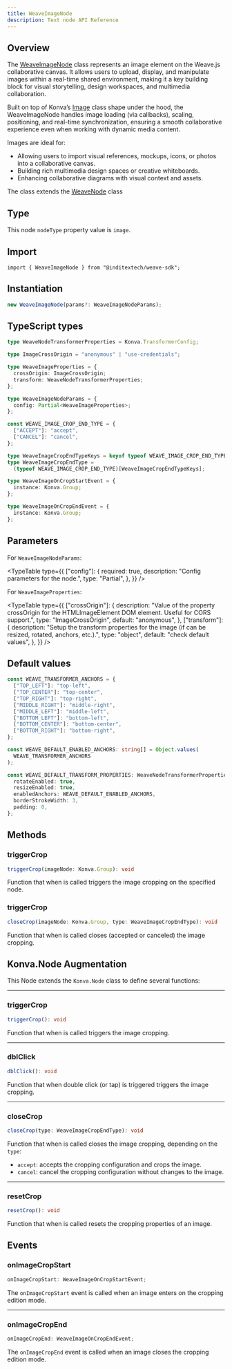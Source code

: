 ```yaml
---
title: WeaveImageNode
description: Text node API Reference
---
```



## Overview

The [WeaveImageNode](https://github.com/InditexTech/weavejs/blob/main/code/packages/sdk/src/nodes/image/image.ts)
class represents an image element on the Weave.js collaborative canvas. It allows users to upload, display, and
manipulate images within a real-time shared environment, making it a key building block for visual storytelling,
design workspaces, and multimedia collaboration.

Built on top of Konva’s [Image](https://konvajs.org/api/Konva.Image.html) class shape under the hood, the WeaveImageNode
handles image loading (via callbacks), scaling, positioning, and real-time synchronization, ensuring a smooth
collaborative experience even when working with dynamic media content.

Images are ideal for:

- Allowing users to import visual references, mockups, icons, or photos into a collaborative canvas.
- Building rich multimedia design spaces or creative whiteboards.
- Enhancing collaborative diagrams with visual context and assets.

The class extends the [WeaveNode](/docs/sdk/api-reference/nodes/node) class

## Type

This node `nodeType` property value is `image`.

## Import

```shell
import { WeaveImageNode } from "@inditextech/weave-sdk";
```

## Instantiation

```ts
new WeaveImageNode(params?: WeaveImageNodeParams);
```

## TypeScript types

```ts
type WeaveNodeTransformerProperties = Konva.TransformerConfig;

type ImageCrossOrigin = "anonymous" | "use-credentials";

type WeaveImageProperties = {
  crossOrigin: ImageCrossOrigin;
  transform: WeaveNodeTransformerProperties;
};

type WeaveImageNodeParams = {
  config: Partial<WeaveImageProperties>;
};

const WEAVE_IMAGE_CROP_END_TYPE = {
  ["ACCEPT"]: "accept",
  ["CANCEL"]: "cancel",
};

type WeaveImageCropEndTypeKeys = keyof typeof WEAVE_IMAGE_CROP_END_TYPE;
type WeaveImageCropEndType =
  (typeof WEAVE_IMAGE_CROP_END_TYPE)[WeaveImageCropEndTypeKeys];

type WeaveImageOnCropStartEvent = {
  instance: Konva.Group;
};

type WeaveImageOnCropEndEvent = {
  instance: Konva.Group;
};
```

## Parameters

For `WeaveImageNodeParams`:

<TypeTable
  type={{
    ["config"]: {
      required: true,
      description: "Config parameters for the node.",
      type: "Partial<WeaveImageProperties>",
    },
  }}
/>

For `WeaveImageProperties`:

<TypeTable
  type={{
    ["crossOrigin"]: {
      description:
        "Value of the property crossOrigin for the HTMLImageElement DOM element. Useful for CORS support.",
      type: "ImageCrossOrigin",
      default: "anonymous",
    },
    ["transform"]: {
      description:
        "Setup the transform properties for the image (if can be resized, rotated, anchors, etc.).",
      type: "object",
      default: "check default values",
    },
  }}
/>

## Default values

```ts
const WEAVE_TRANSFORMER_ANCHORS = {
  ["TOP_LEFT"]: "top-left",
  ["TOP_CENTER"]: "top-center",
  ["TOP_RIGHT"]: "top-right",
  ["MIDDLE_RIGHT"]: "middle-right",
  ["MIDDLE_LEFT"]: "middle-left",
  ["BOTTOM_LEFT"]: "bottom-left",
  ["BOTTOM_CENTER"]: "bottom-center",
  ["BOTTOM_RIGHT"]: "bottom-right",
};

const WEAVE_DEFAULT_ENABLED_ANCHORS: string[] = Object.values(
  WEAVE_TRANSFORMER_ANCHORS
);

const WEAVE_DEFAULT_TRANSFORM_PROPERTIES: WeaveNodeTransformerProperties = {
  rotateEnabled: true,
  resizeEnabled: true,
  enabledAnchors: WEAVE_DEFAULT_ENABLED_ANCHORS,
  borderStrokeWidth: 3,
  padding: 0,
};
```

## Methods

### triggerCrop

```ts
triggerCrop(imageNode: Konva.Group): void
```

Function that when is called triggers the image cropping on the specified node.

### triggerCrop

```ts
closeCrop(imageNode: Konva.Group, type: WeaveImageCropEndType): void
```

Function that when is called closes (accepted or canceled) the image cropping.

## Konva.Node Augmentation

This Node extends the `Konva.Node` class to define several functions:

---

### triggerCrop

```ts
triggerCrop(): void
```

Function that when is called triggers the image cropping.

---

### dblClick

```ts
dblClick(): void
```

Function that when double click (or tap) is triggered triggers the image cropping.

---

### closeCrop

```ts
closeCrop(type: WeaveImageCropEndType): void
```

Function that when is called closes the image cropping, depending on the `type`:

- `accept`: accepts the cropping configuration and crops the image.
- `cancel`: cancel the cropping configuration without changes to the image.

---

### resetCrop

```ts
resetCrop(): void
```

Function that when is called resets the cropping properties of an image.

## Events

### onImageCropStart

```ts
onImageCropStart: WeaveImageOnCropStartEvent;
```

The `onImageCropStart` event is called when an image enters on the cropping edition mode.

---

### onImageCropEnd

```ts
onImageCropEnd: WeaveImageOnCropEndEvent;
```

The `onImageCropEnd` event is called when an image closes the cropping edition mode.
